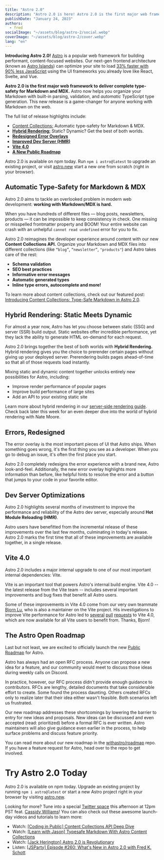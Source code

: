 ```yaml
---
title: "Astro 2.0"
description: "Astro 2.0 is here! Astro 2.0 is the first major web framework to deliver complete type-safety for Markdown and MDX. Other release highlights include: Hybrid Rendering • Redesigned Error Overlays • Improved Dev Server and HMR • Vite 4.0 • A New Public Roadmap"
publishDate: "January 24, 2023"
authors:
  - fred
socialImage: "~/assets/blog/astro-2/social.webp"
coverImage: "~/assets/blog/astro-2/cover.webp"
lang: "en"
---
```



**Introducing Astro 2.0!** [Astro](https://astro.build/) is a popular web framework for building performant, content-focused websites. Our next-gen frontend architecture (known as [Astro Islands](https://docs.astro.build/en/concepts/islands/)) can optimize your site to load [33% faster with 90% less JavaScript](https://twitter.com/jlengstorf/status/1442707241627385860) using the UI frameworks you already love like React, Svelte, and Vue.

**Astro 2.0 is the first major web framework to deliver complete type-safety for Markdown and MDX.** Astro now helps you organize your Markdown with built-in parsing, validation, and _automatic_ TypeScript type generation. This new release is a game-changer for anyone working with Markdown on the web.

The full list of release highlights include:

- [Content Collections:](#automatic-type-safety-for-markdown--mdx) Automatic type-safety for Markdown & MDX.
- **[Hybrid Rendering:](#hybrid-rendering-static-meets-dynamic)** Static? Dynamic? Get the best of both worlds.
- **[Redesigned Error Overlays](#errors-redesigned)**
- **[Improved Dev Server (HMR)](#dev-server-optimizations)**
- **[Vite 4.0](#vite-40)**
- **[A New Public Roadmap](#the-astro-open-roadmap)**

Astro 2.0 is available on npm today. Run `npm i astro@latest` to upgrade an existing project, or visit [astro.new](https://astro.new/) start a new one from scratch (right in your browser).

## Automatic Type-Safety for Markdown & MDX

<BlogContentImage src={bannerContentCollections} alt="" />

Astro 2.0 aims to tackle an overlooked problem in modern web development: **working with Markdown/MDX is hard.**

When you have hundreds of different files — blog posts, newsletters, products — it can be impossible to keep consistency in check. One missing or misspelled frontmatter property and BOOM! Your entire website can crash with an unhelpful `cannot read undefined` error for you to fix.

Astro 2.0 reimagines the developer experience around content with our new **Content Collections API.** Organize your Markdown and MDX files into different collections (like `“blog”`, `“newsletter”`, `"products"`) and Astro takes care of the rest:

- **Schema validation**
- **SEO best practices**
- **Informative error messages**
- **Automatic generated types**
- **Inline type errors, autocomplete and more!**

To learn more about content collections, check out our featured post: [Introducing Content Collections: Type-Safe Markdown in Astro 2.0](/blog/introducing-content-collections/).

## Hybrid Rendering: Static Meets Dynamic

<BlogContentImage src={bannerHybridRendering} alt="" />

For almost a year now, Astro has let you choose between static (SSG) and server (SSR) build output. Static websites offer incredible performance, yet they lack the ability to generate HTML on-demand for each request.

Astro 2.0 brings together the best of both worlds with **Hybrid Rendering.** Hybrid rendering gives you the choice to prerender certain pages without giving up your deployed server. Prerendering builds pages ahead-of-time so that all of those requests load instantly.

Mixing static and dynamic content together unlocks entirely new possibilities for Astro, including:

- Improve render performance of popular pages
- Improve build performance of large sites
- Add an API to your existing static site

Learn more about hybrid rendering in our [server-side rendering guide](https://docs.astro.build/en/guides/server-side-rendering/#hybrid-rendering). Check back later this week for an even deeper dive into the world of hybrid rendering with Nate Moore.

## **Errors, Redesigned**

<BlogContentImage src={bannerErrorOverlay} alt="" />

The error overlay is the most important pieces of UI that Astro ships. When something goes wrong, it's the first thing you see as a developer. When you go to debug an issue, it's often the first place you start.

Astro 2.0 completely redesigns the error experience with a brand new, Astro look-and-feel. Additionally, the new error overlay highlights more information than before, like helpful hints to resolve the error and a button that jumps to your code in your favorite editor.

## Dev Server Optimizations

<BlogContentImage src={bannerImprovedHmr} alt="" />

Astro 2.0 highlights several months of investment to improve the performance and reliability of the Astro dev server, especially around **Hot Module Reloading (HMR)**.

Astro users have benefitted from the incremental release of these improvements over the last few months, culminating in today's release. Astro 2.0 marks the first time that all of these improvements are available together, in a single release.

## Vite 4.0

<BlogContentImage src={bannerViteFour} alt="" />

Astro 2.0 includes a major internal upgrade to one of our most important internal dependencies: Vite.

Vite is an important tool that powers Astro's internal build engine. Vite 4.0 -- the latest release from the Vite team -- includes several important improvements and bug fixes that benefit all Astro users.

Some of these improvements in Vite 4.0 come from our very own teammate [Bjorn Lu](https://github.com/bluwy), who is also a maintainer on the Vite project. His investigations to improve Vite performance for Astro led to [several](https://github.com/vitejs/vite/pull/11454) [pull](https://github.com/rollup/rollup/pull/4762) [requests](https://github.com/vitejs/vite/pull/11460) to Vite 4.0, which are now available for all Vite users to benefit from. Thanks, Bjorn!

## The Astro Open Roadmap

<BlogContentImage src={bannerAstroRoadmap} alt="" />

Last but not least, we are excited to officially launch the new [Public Roadmap](https://github.com/orgs/withastro/projects/11) for Astro.

Astro has always had an open RFC process. Anyone can propose a new idea for a feature, and our community would meet to discuss those ideas during weekly calls on Discord.

In practice, however, our RFC process didn't provide enough guidance to contributors. RFCs are lengthy, detailed documents that take considerable effort to create. Some found the process daunting. Others created RFCs only to realize later that their idea either wasn't feasible. Both scenarios left us frustrated.

Our new roadmap addresses these shortcomings by lowering the barrier to entry for new ideas and proposals. New ideas can be discussed and even accepted (read: prioritized) before a formal RFC is ever written. Astro maintainers will also give guidance even earlier in the process, to help surface problems and discuss feature priority.

You can read more about our new roadmap in the [withastro/roadmap](https://github.com/withastro/roadmap) repo. If you have a feature request for Astro, head over to the repo to get involved.

# Try Astro 2.0 Today

Astro 2.0 is available on npm today. Upgrade an existing project by running `npm i astro@latest` or start a new Astro project right in your browser by visiting [astro.new](https://astro.new/).

Looking for more? Tune into a special [Twitter space](https://twitter.com/i/spaces/1BRJjZRVWzvJw) this afternoon at 12pm PST feat. [Cassidy Williams](https://twitter.com/cassidoo)! You can also check out these awesome launch-day videos and tutorials to learn more:

- Watch: [[Coding in Public] Content Collections API Deep Dive](https://www.youtube.com/watch?v=zUmqmuSvJMs)
- Watch: [[Learn with Jason] Typesafe Markdown With Astro Content Collections](https://www.youtube.com/watch?v=TfD4RW2gR-s)
- Watch: [[Jack Herington] Astro 2.0 is Revolutionary](https://www.youtube.com/watch?v=gi4c7fbeURc)
- Listen: [[JSParty] Episode #260: What's New in Astro 2.0 with Fred K. Schott](https://changelog.com/jsparty/260)

